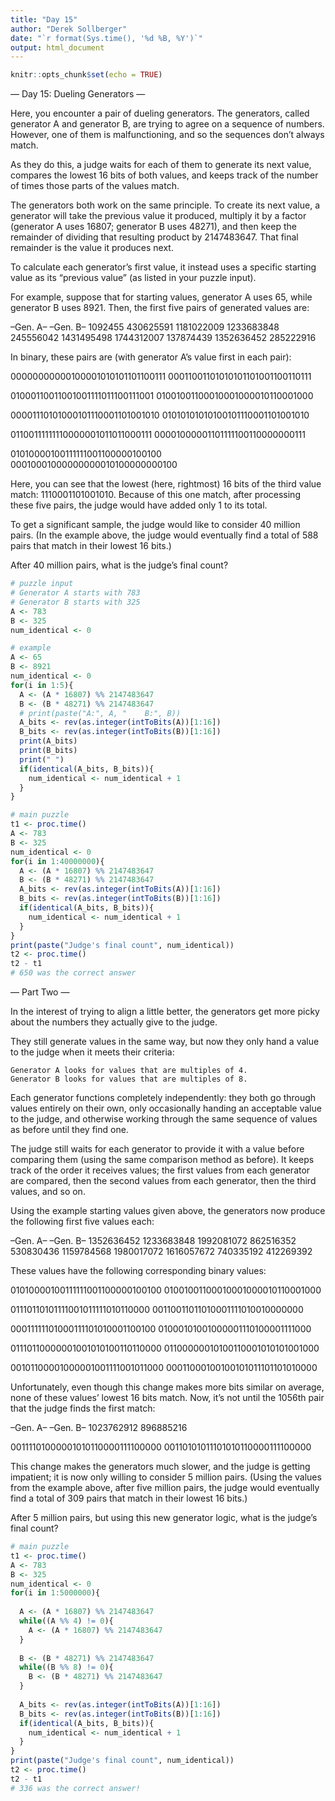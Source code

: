 ```yaml
---
title: "Day 15"
author: "Derek Sollberger"
date: "`r format(Sys.time(), '%d %B, %Y')`"
output: html_document
---
```


```r
knitr::opts_chunk$set(echo = TRUE)

```

--- Day 15: Dueling Generators ---

Here, you encounter a pair of dueling generators. The generators, called generator A and generator B, are trying to agree on a sequence of numbers. However, one of them is malfunctioning, and so the sequences don't always match.

As they do this, a judge waits for each of them to generate its next value, compares the lowest 16 bits of both values, and keeps track of the number of times those parts of the values match.

The generators both work on the same principle. To create its next value, a generator will take the previous value it produced, multiply it by a factor (generator A uses 16807; generator B uses 48271), and then keep the remainder of dividing that resulting product by 2147483647. That final remainder is the value it produces next.

To calculate each generator's first value, it instead uses a specific starting value as its "previous value" (as listed in your puzzle input).

For example, suppose that for starting values, generator A uses 65, while generator B uses 8921. Then, the first five pairs of generated values are:

--Gen. A--  --Gen. B--
   1092455   430625591
1181022009  1233683848
 245556042  1431495498
1744312007   137874439
1352636452   285222916

In binary, these pairs are (with generator A's value first in each pair):

00000000000100001010101101100111
00011001101010101101001100110111

01000110011001001111011100111001
01001001100010001000010110001000

00001110101000101110001101001010
01010101010100101110001101001010

01100111111110000001011011000111
00001000001101111100110000000111

01010000100111111001100000100100
00010001000000000010100000000100

Here, you can see that the lowest (here, rightmost) 16 bits of the third value match: 1110001101001010. Because of this one match, after processing these five pairs, the judge would have added only 1 to its total.

To get a significant sample, the judge would like to consider 40 million pairs. (In the example above, the judge would eventually find a total of 588 pairs that match in their lowest 16 bits.)

After 40 million pairs, what is the judge's final count?

```r
# puzzle input
# Generator A starts with 783
# Generator B starts with 325
A <- 783
B <- 325
num_identical <- 0
```

```r
# example
A <- 65
B <- 8921
num_identical <- 0
for(i in 1:5){
  A <- (A * 16807) %% 2147483647
  B <- (B * 48271) %% 2147483647
  # print(paste("A:", A, "    B:", B))
  A_bits <- rev(as.integer(intToBits(A))[1:16])
  B_bits <- rev(as.integer(intToBits(B))[1:16])
  print(A_bits)
  print(B_bits)
  print(" ")
  if(identical(A_bits, B_bits)){
    num_identical <- num_identical + 1
  }
}
```

```r
# main puzzle
t1 <- proc.time()
A <- 783
B <- 325
num_identical <- 0
for(i in 1:40000000){
  A <- (A * 16807) %% 2147483647
  B <- (B * 48271) %% 2147483647
  A_bits <- rev(as.integer(intToBits(A))[1:16])
  B_bits <- rev(as.integer(intToBits(B))[1:16])
  if(identical(A_bits, B_bits)){
    num_identical <- num_identical + 1
  }
}
print(paste("Judge's final count", num_identical))
t2 <- proc.time()
t2 - t1
# 650 was the correct answer
```

--- Part Two ---

In the interest of trying to align a little better, the generators get more picky about the numbers they actually give to the judge.

They still generate values in the same way, but now they only hand a value to the judge when it meets their criteria:

    Generator A looks for values that are multiples of 4.
    Generator B looks for values that are multiples of 8.

Each generator functions completely independently: they both go through values entirely on their own, only occasionally handing an acceptable value to the judge, and otherwise working through the same sequence of values as before until they find one.

The judge still waits for each generator to provide it with a value before comparing them (using the same comparison method as before). It keeps track of the order it receives values; the first values from each generator are compared, then the second values from each generator, then the third values, and so on.

Using the example starting values given above, the generators now produce the following first five values each:

--Gen. A--  --Gen. B--
1352636452  1233683848
1992081072   862516352
 530830436  1159784568
1980017072  1616057672
 740335192   412269392

These values have the following corresponding binary values:

01010000100111111001100000100100
01001001100010001000010110001000

01110110101111001011111010110000
00110011011010001111010010000000

00011111101000111101010001100100
01000101001000001110100001111000

01110110000001001010100110110000
01100000010100110001010101001000

00101100001000001001111001011000
00011000100100101011101101010000

Unfortunately, even though this change makes more bits similar on average, none of these values' lowest 16 bits match. Now, it's not until the 1056th pair that the judge finds the first match:

--Gen. A--  --Gen. B--
1023762912   896885216

00111101000001010110000111100000
00110101011101010110000111100000

This change makes the generators much slower, and the judge is getting impatient; it is now only willing to consider 5 million pairs. (Using the values from the example above, after five million pairs, the judge would eventually find a total of 309 pairs that match in their lowest 16 bits.)

After 5 million pairs, but using this new generator logic, what is the judge's final count?

```r
# main puzzle
t1 <- proc.time()
A <- 783
B <- 325
num_identical <- 0
for(i in 1:5000000){
  
  A <- (A * 16807) %% 2147483647
  while((A %% 4) != 0){
    A <- (A * 16807) %% 2147483647
  }
  
  B <- (B * 48271) %% 2147483647
  while((B %% 8) != 0){
    B <- (B * 48271) %% 2147483647
  }
  
  A_bits <- rev(as.integer(intToBits(A))[1:16])
  B_bits <- rev(as.integer(intToBits(B))[1:16])
  if(identical(A_bits, B_bits)){
    num_identical <- num_identical + 1
  }
}
print(paste("Judge's final count", num_identical))
t2 <- proc.time()
t2 - t1
# 336 was the correct answer!
```